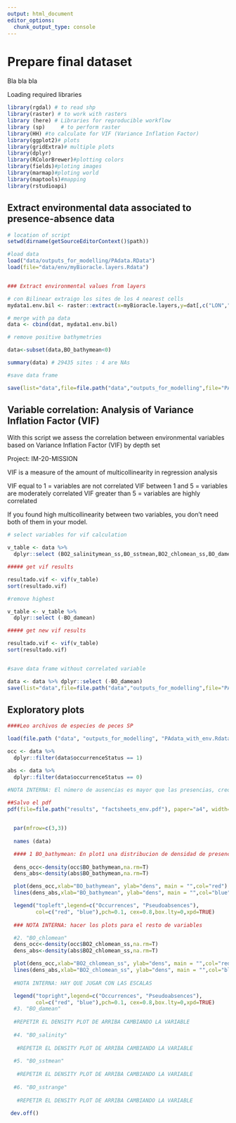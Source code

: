 ```yaml
---
output: html_document
editor_options: 
  chunk_output_type: console
---
```

# Prepare final dataset

Bla bla bla

Loading required libraries

```r
library(rgdal) # to read shp
library(raster) # to work with rasters
library (here) # Libraries for reproducible workflow
library (sp)     # to perform raster
library(HH) #to calculate for VIF (Variance Inflation Factor)
library(ggplot2)# plots
library(gridExtra)# multiple plots
library(dplyr)
library(RColorBrewer)#plotting colors
library(fields)#ploting images
library(marmap)#ploting world
library(maptools)#mapping
library(rstudioapi)
```

## Extract environmental data associated to presence-absence data

```r

# location of script
setwd(dirname(getSourceEditorContext()$path))

#load data
load("data/outputs_for_modelling/PAdata.RData")
load(file="data/env/myBioracle.layers.Rdata") 


### Extract environmental values from layers 

# con Bilinear extraigo los sites de los 4 nearest cells 
mydata1.env.bil <- raster::extract(x=myBioracle.layers,y=dat[,c("LON","LAT")], method="bilinear", na.rm=TRUE, df=T) # 4 nearest cells, se consigue valor 29 sites más (se siguen perdiendo 64, de los cuales algunos son errores, es decir, no costeros)

# merge with pa data
data <- cbind(dat, mydata1.env.bil)

# remove positive bathymetries

data<-subset(data,BO_bathymean<0)

summary(data) # 29435 sites : 4 are NAs

#save data frame

save(list="data",file=file.path("data","outputs_for_modelling",file="PAdata_with_env.RData"))

```

## Variable correlation: Analysis of Variance Inflation Factor (VIF) 

<!-- #Nota interna: copio el script de analísis VIF para las variables superficiales del proyecto MISSION -->

<!-- ### Script information -->

With this script we assess the correlation between environmental variables based on Variance Inflation Factor (VIF) by depth set 

Project: IM-20-MISSION

VIF is a measure of the amount of multicollinearity in regression analysis

VIF equal to 1 = variables are not correlated
VIF between 1 and 5 = variables are moderately correlated 
VIF greater than 5 = variables are highly correlated

If you found high multicollinearity between two variables, you don’t need both of them in your model.

```r

# select variables for vif calculation

v_table <- data %>% 
  dplyr::select (BO2_salinitymean_ss,BO_sstmean,BO2_chlomean_ss,BO_damean)

##### get vif results

resultado.vif <- vif(v_table)
sort(resultado.vif)

#remove highest

v_table <- v_table %>% 
  dplyr::select (-BO_damean)

##### get new vif results

resultado.vif <- vif(v_table)
sort(resultado.vif)


#save data frame without correlated variable

data <- data %>% dplyr::select (-BO_damean)
save(list="data",file=file.path("data","outputs_for_modelling",file="PAdata_with_env.RData"))

```

## Exploratory plots

```r
####Leo archivos de especies de peces SP

load(file.path ("data", "outputs_for_modelling", "PAdata_with_env.Rdata"))

occ <- data %>% 
  dplyr::filter(data$occurrenceStatus == 1)

abs <- data %>% 
  dplyr::filter(data$occurrenceStatus == 0)

#NOTA INTERNA: El número de ausencias es mayor que las presencias, creo que tiene que ver con haber elimanado los datos de batimetrías menores que 0
  
##Salvo el pdf
pdf(file=file.path("results", "factsheets_env.pdf"), paper="a4", width=, height=12,compress=T)


  par(mfrow=c(3,3)) 
  
  names (data)

  #### 1 BO_bathymean: En plot1 una distribucion de densidad de presencias y ausencias vs bathymetry
  
  dens_occ<-density(occ$BO_bathymean,na.rm=T)
  dens_abs<-density(abs$BO_bathymean,na.rm=T)

  plot(dens_occ,xlab="BO_bathymean", ylab="dens", main = "",col="red")
  lines(dens_abs,xlab="BO_bathymean", ylab="dens", main = "",col="blue")

  legend("topleft",legend=c("Occurrences", "Pseudoabsences"),
         col=c("red", "blue"),pch=0.1, cex=0.8,box.lty=0,xpd=TRUE)
  
  ### NOTA INTERNA: hacer los plots para el resto de variables

  #2. "BO_chlomean"  
  dens_occ<-density(occ$BO2_chlomean_ss,na.rm=T)
  dens_abs<-density(abs$BO2_chlomean_ss,na.rm=T)

  plot(dens_occ,xlab="BO2_chlomean_ss", ylab="dens", main = "",col="red")
  lines(dens_abs,xlab="BO2_chlomean_ss", ylab="dens", main = "",col="blue")
  
  #NOTA INTERNA: HAY QUE JUGAR CON LAS ESCALAS

  legend("topright",legend=c("Occurrences", "Pseudoabsences"),
         col=c("red", "blue"),pch=0.1, cex=0.8,box.lty=0,xpd=TRUE)  
  #3. "BO_damean"      
  
  #REPETIR EL DENSITY PLOT DE ARRIBA CAMBIANDO LA VARIABLE
  
  #4. "BO_salinity" 
  
   #REPETIR EL DENSITY PLOT DE ARRIBA CAMBIANDO LA VARIABLE
  
  #5. "BO_sstmean" 
  
   #REPETIR EL DENSITY PLOT DE ARRIBA CAMBIANDO LA VARIABLE
  
  #6. "BO_sstrange" 
  
   #REPETIR EL DENSITY PLOT DE ARRIBA CAMBIANDO LA VARIABLE

 dev.off()
```

